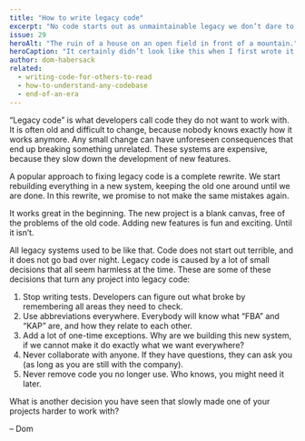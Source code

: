 ```yaml
---
title: "How to write legacy code"
excerpt: "No code starts out as unmaintainable legacy we don’t dare to change. All codebases end up there because of a lot of small decisions like these examples."
issue: 29
heroAlt: "The ruin of a house on an open field in front of a mountain."
heroCaption: "It certainly didn’t look like this when I first wrote it."
author: dom-habersack
related:
  - writing-code-for-others-to-read
  - how-to-understand-any-codebase
  - end-of-an-era
---
```

“Legacy code” is what developers call code they do not want to work with. It is often old and difficult to change, because nobody knows exactly how it works anymore. Any small change can have unforeseen consequences that end up breaking something unrelated. These systems are expensive, because they slow down the development of new features.

A popular approach to fixing legacy code is a complete rewrite. We start rebuilding everything in a new system, keeping the old one around until we are done. In this rewrite, we promise to not make the same mistakes again.

It works great in the beginning. The new project is a blank canvas, free of the problems of the old code. Adding new features is fun and exciting. Until it isn’t.

All legacy systems used to be like that. Code does not start out terrible, and it does not go bad over night. Legacy code is caused by a lot of small decisions that all seem harmless at the time. These are some of these decisions that turn any project into legacy code:

1. Stop writing tests. Developers can figure out what broke by remembering all areas they need to check.
2. Use abbreviations everywhere. Everybody will know what “FBA” and “KAP” are, and how they relate to each other.
3. Add a lot of one-time exceptions. Why are we building this new system, if we cannot make it do exactly what we want everywhere?
4. Never collaborate with anyone. If they have questions, they can ask you (as long as you are still with the company).
5. Never remove code you no longer use. Who knows, you might need it later.

What is another decision you have seen that slowly made one of your projects harder to work with?

– Dom
